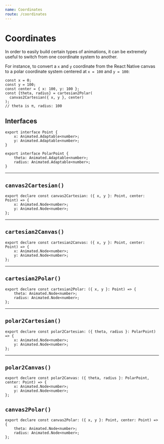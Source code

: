 ```yaml
---
name: Coordinates
route: /coordinates
---
```


# Coordinates

In order to easily build certain types of animations, it can be extremely useful to switch from one coordinate system to another.

For instance, to convert a `x` and `y` coordinate from the React Native canvas to a polar coordinate system centered at `x = 100` and `y = 100`:

```tsx
const x = 0;
const y = 100;
const center = { x: 100, y: 100 };
const {theta, radius} = cartesian2Polar(
  canvas2Cartesian({ x, y }, center)
);
// theta is π, radius: 100
```

## Interfaces

```tsx
export interface Point {
    x: Animated.Adaptable<number>;
    y: Animated.Adaptable<number>;
}

export interface PolarPoint {
    theta: Animated.Adaptable<number>;
    radius: Animated.Adaptable<number>;
}
```

---

## `canvas2Cartesian()`

```tsx
export declare const canvas2Cartesian: ({ x, y }: Point, center: Point) => {
    x: Animated.Node<number>;
    y: Animated.Node<number>;
};
```

---

## `cartesian2Canvas()`

```tsx
export declare const cartesian2Canvas: ({ x, y }: Point, center: Point) => {
    x: Animated.Node<number>;
    y: Animated.Node<number>;
};
```

---

## `cartesian2Polar()`

```tsx
export declare const cartesian2Polar: ({ x, y }: Point) => {
    theta: Animated.Node<number>;
    radius: Animated.Node<number>;
};
```

---

## `polar2Cartesian()`

```tsx
export declare const polar2Cartesian: ({ theta, radius }: PolarPoint) => {
    x: Animated.Node<number>;
    y: Animated.Node<number>;
};
```

---

## `polar2Canvas()`

```tsx
export declare const polar2Canvas: ({ theta, radius }: PolarPoint, center: Point) => {
    x: Animated.Node<number>;
    y: Animated.Node<number>;
};
```

## `canvas2Polar()`

```tsx
export declare const canvas2Polar: ({ x, y }: Point, center: Point) => {
    theta: Animated.Node<number>;
    radius: Animated.Node<number>;
};
```
